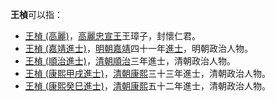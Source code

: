 '''王楨'''可以指：
* [[王楨_(高麗)|王楨 (高麗)]]，[[高麗忠宣王|高麗忠宣王]]王璋子，封懷仁君。
* [[王楨_(嘉靖進士)|王楨 (嘉靖進士)]]，[[明朝|明朝]][[嘉靖|嘉靖]]四十一年[[進士|進士]]，明朝政治人物。
* [[王楨_(順治進士)|王楨 (順治進士)]]，[[清朝|清朝]][[順治|順治]]三年進士，清朝政治人物。
* [[王楨_(康熙甲戌進士)|王楨 (康熙甲戌進士)]]，[[清朝|清朝]][[康熙|康熙]]三十三年進士，清朝政治人物。
* [[王楨_(康熙癸巳進士)|王楨 (康熙癸巳進士)]]，[[清朝|清朝]][[康熙|康熙]]五十二年進士，清朝政治人物。
{{disambig|Cat=二字王姓人名消歧义}}